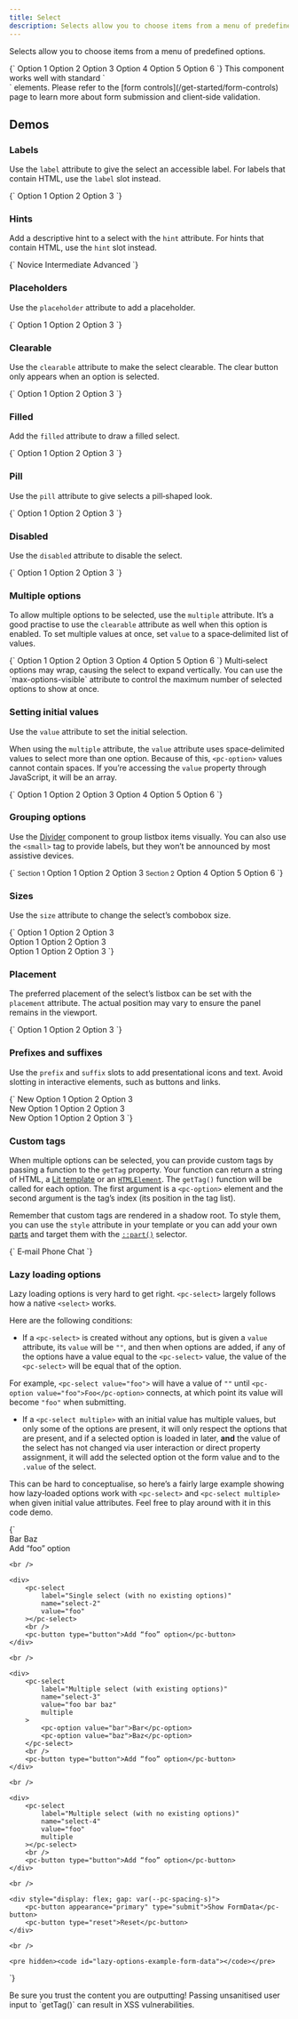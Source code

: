 ```yaml
---
title: Select
description: Selects allow you to choose items from a menu of predefined options.
---
```



Selects allow you to choose items from a menu of predefined options.

<CodeDemo open>
{`<pc-select>
    <pc-option value="option-1">Option 1</pc-option>
    <pc-option value="option-2">Option 2</pc-option>
    <pc-option value="option-3">Option 3</pc-option>
    <pc-option value="option-4">Option 4</pc-option>
    <pc-option value="option-5">Option 5</pc-option>
    <pc-option value="option-6">Option 6</pc-option>
</pc-select>`}
</CodeDemo>

<pc-callout appearance="primary">
    <pc-icon
        library="default"
        icon-style="solid"
        name="circle-info"
        slot="icon"
    ></pc-icon>
    This component works well with standard `<form>` elements. Please refer to the [form controls](/get-started/form-controls) page to learn more about form submission and client‐side validation.
</pc-callout>

## Demos

### Labels

Use the `label` attribute to give the select an accessible label. For labels that contain HTML, use the `label` slot instead.

<CodeDemo>
{`<pc-select label="Select an option">
    <pc-option value="option-1">Option 1</pc-option>
    <pc-option value="option-2">Option 2</pc-option>
    <pc-option value="option-3">Option 3</pc-option>
</pc-select>`}
</CodeDemo>

### Hints

Add a descriptive hint to a select with the `hint` attribute. For hints that contain HTML, use the `hint` slot instead.

<CodeDemo>
{`<pc-select label="Experience" hint="Please tell us your skill level.">
    <pc-option value="novice">Novice</pc-option>
    <pc-option value="intermediate">Intermediate</pc-option>
    <pc-option value="advanced">Advanced</pc-option>
</pc-select>`}
</CodeDemo>

### Placeholders

Use the `placeholder` attribute to add a placeholder.

<CodeDemo>
{`<pc-select placeholder="Select one">
    <pc-option value="option-1">Option 1</pc-option>
    <pc-option value="option-2">Option 2</pc-option>
    <pc-option value="option-3">Option 3</pc-option>
</pc-select>`}
</CodeDemo>

### Clearable

Use the `clearable` attribute to make the select clearable. The clear button only appears when an option is selected.

<CodeDemo>
{`<pc-select value="option-1" clearable>
    <pc-option value="option-1">Option 1</pc-option>
    <pc-option value="option-2">Option 2</pc-option>
    <pc-option value="option-3">Option 3</pc-option>
</pc-select>`}
</CodeDemo>

### Filled

Add the `filled` attribute to draw a filled select.

<CodeDemo>
{`<pc-select filled>
    <pc-option value="option-1">Option 1</pc-option>
    <pc-option value="option-2">Option 2</pc-option>
    <pc-option value="option-3">Option 3</pc-option>
</pc-select>`}
</CodeDemo>

### Pill

Use the `pill` attribute to give selects a pill‐shaped look.

<CodeDemo>
{`<pc-select pill>
    <pc-option value="option-1">Option 1</pc-option>
    <pc-option value="option-2">Option 2</pc-option>
    <pc-option value="option-3">Option 3</pc-option>
</pc-select>`}
</CodeDemo>

### Disabled

Use the `disabled` attribute to disable the select.

<CodeDemo>
{`<pc-select placeholder="Disabled" disabled>
    <pc-option value="option-1">Option 1</pc-option>
    <pc-option value="option-2">Option 2</pc-option>
    <pc-option value="option-3">Option 3</pc-option>
</pc-select>`}
</CodeDemo>

### Multiple options

To allow multiple options to be selected, use the `multiple` attribute. It’s a good practise to use the `clearable` attribute as well when this option is enabled. To set multiple values at once, set `value` to a space‐delimited list of values.

<CodeDemo>
{`<pc-select label="Select a few options" value="option-1 option-2 option-3" multiple clearable>
    <pc-option value="option-1">Option 1</pc-option>
    <pc-option value="option-2">Option 2</pc-option>
    <pc-option value="option-3">Option 3</pc-option>
    <pc-option value="option-4">Option 4</pc-option>
    <pc-option value="option-5">Option 5</pc-option>
    <pc-option value="option-6">Option 6</pc-option>
</pc-select>`}
</CodeDemo>

<pc-callout appearance="primary">
    <pc-icon
        library="default"
        icon-style="solid"
        name="circle-info"
        slot="icon"
    ></pc-icon>
    Multi‐select options may wrap, causing the select to expand vertically. You can use the `max-options-visible` attribute to control the maximum number of selected options to show at once.
</pc-callout>

### Setting initial values

Use the `value` attribute to set the initial selection.

When using the `multiple` attribute, the `value` attribute uses space‐delimited values to select more than one option. Because of this, `<pc-option>` values cannot contain spaces. If you’re accessing the `value` property through JavaScript, it will be an array.

<CodeDemo>
{`<pc-select value="option-1 option-2 option-3" multiple clearable>
    <pc-option value="option-1">Option 1</pc-option>
    <pc-option value="option-2">Option 2</pc-option>
    <pc-option value="option-3">Option 3</pc-option>
    <pc-option value="option-4">Option 4</pc-option>
    <pc-option value="option-5">Option 5</pc-option>
    <pc-option value="option-6">Option 6</pc-option>
</pc-select>`}
</CodeDemo>

### Grouping options

Use the [Divider](/components/divider) component to group listbox items visually. You can also use the `<small>` tag to provide labels, but they won’t be announced by most assistive devices.

<CodeDemo>
{`<pc-select>
    <small>Section 1</small>
    <pc-option value="option-1">Option 1</pc-option>
    <pc-option value="option-2">Option 2</pc-option>
    <pc-option value="option-3">Option 3</pc-option>
    <pc-divider></pc-divider>
    <small>Section 2</small>
    <pc-option value="option-4">Option 4</pc-option>
    <pc-option value="option-5">Option 5</pc-option>
    <pc-option value="option-6">Option 6</pc-option>
</pc-select>`}
</CodeDemo>

### Sizes

Use the `size` attribute to change the select’s combobox size.

<CodeDemo>
{`<pc-select size="small" placeholder="Small">
    <pc-option value="option-1">Option 1</pc-option>
    <pc-option value="option-2">Option 2</pc-option>
    <pc-option value="option-3">Option 3</pc-option>
</pc-select>

<br />

<pc-select size="medium" placeholder="Medium">
    <pc-option value="option-1">Option 1</pc-option>
    <pc-option value="option-2">Option 2</pc-option>
    <pc-option value="option-3">Option 3</pc-option>
</pc-select>

<br />

<pc-select size="large" placeholder="Large">
    <pc-option value="option-1">Option 1</pc-option>
    <pc-option value="option-2">Option 2</pc-option>
    <pc-option value="option-3">Option 3</pc-option>
</pc-select>`}
</CodeDemo>

### Placement

The preferred placement of the select’s listbox can be set with the `placement` attribute. The actual position may vary to ensure the panel remains in the viewport.

<CodeDemo>
{`<pc-select placement="top">
    <pc-option value="option-1">Option 1</pc-option>
    <pc-option value="option-2">Option 2</pc-option>
    <pc-option value="option-3">Option 3</pc-option>
</pc-select>`}
</CodeDemo>

### Prefixes and suffixes

Use the `prefix` and `suffix` slots to add presentational icons and text. Avoid slotting in interactive elements, such as buttons and links.

<CodeDemo>
{`<pc-select size="small" placeholder="Small" clearable>
    <pc-icon
        library="default"
        icon-style="solid"
        name="house"
        slot="prefix"
    ></pc-icon>
    <pc-badge slot="suffix">New</pc-badge>
    <pc-option value="option-1">Option 1</pc-option>
    <pc-option value="option-2">Option 2</pc-option>
    <pc-option value="option-3">Option 3</pc-option>
</pc-select>

<br />

<pc-select size="medium" placeholder="Medium" clearable>
    <pc-icon
        library="default"
        icon-style="solid"
        name="house"
        slot="prefix"
    ></pc-icon>
    <pc-badge slot="suffix">New</pc-badge>
    <pc-option value="option-1">Option 1</pc-option>
    <pc-option value="option-2">Option 2</pc-option>
    <pc-option value="option-3">Option 3</pc-option>
</pc-select>

<br />

<pc-select size="large" placeholder="Large" clearable>
    <pc-icon
        library="default"
        icon-style="solid"
        name="house"
        slot="prefix"
    ></pc-icon>
    <pc-badge slot="suffix">New</pc-badge>
    <pc-option value="option-1">Option 1</pc-option>
    <pc-option value="option-2">Option 2</pc-option>
    <pc-option value="option-3">Option 3</pc-option>
</pc-select>`}
</CodeDemo>

### Custom tags

When multiple options can be selected, you can provide custom tags by passing a function to the `getTag` property. Your function can return a string of HTML, a [Lit template](https://lit.dev/docs/templates/overview) or an [`HTMLElement`](https://developer.mozilla.org/en-US/docs/Web/API/HTMLElement). The `getTag()` function will be called for each option. The first argument is a `<pc-option>` element and the second argument is the tag’s index (its position in the tag list).

Remember that custom tags are rendered in a shadow root. To style them, you can use the `style` attribute in your template or you can add your own [parts](/get-started/customisation/#css-parts) and target them with the [`::part()`](https://developer.mozilla.org/en-US/docs/Web/CSS/::part) selector.

<CodeDemo>
{`<pc-select
    class="custom-tags"
    placeholder="Select one"
    value="e-mail phone"
    multiple
    clearable
>
    <pc-option value="e-mail">
        <pc-icon
            library="default"
            icon-style="solid"
            name="envelope"
            slot="prefix"
        ></pc-icon>
        E‐mail
    </pc-option>
    <pc-option value="phone">
        <pc-icon
            library="default"
            icon-style="solid"
            name="phone"
            slot="prefix"
        ></pc-icon>
        Phone
    </pc-option>
    <pc-option value="chat">
        <pc-icon
            library="default"
            icon-style="solid"
            name="message"
            slot="prefix"
        ></pc-icon>
        Chat
    </pc-option>
</pc-select>

<script>
    const select = document.querySelector(".custom-tags");

    select.getTag = (option, index) => {
        const name = option.querySelector('pc-icon[slot="prefix"]').name;

        // A string, Lit template or HTMLElement can be returned here
        return \`
            <pc-tag removable>
                <pc-icon
                    library="default"
                    icon-style="solid"
                    name="\${name}"
                    style="padding-inline-end: var(--pc-spacing-s)"
                ></pc-icon>
                \${option.getTextLabel()}
            </pc-tag>
        \`;
    };
</script>`}
</CodeDemo>

### Lazy loading options

Lazy loading options is very hard to get right. `<pc-select>` largely follows how a native `<select>` works.

Here are the following conditions:

-   If a `<pc-select>` is created without any options, but is given a `value` attribute, its `value` will be `""`, and then when options are added, if any of the options have a value equal to the `<pc-select>` value, the value of the `<pc-select>` will be equal that of the option.

For example, `<pc-select value="foo">` will have a value of `""` until `<pc-option value="foo">Foo</pc-option>` connects, at which point its value will become `"foo"` when submitting.

-   If a `<pc-select multiple>` with an initial value has multiple values, but only some of the options are present, it will only respect the options that are present, and if a selected option is loaded in later, **and** the value of the select has not changed via user interaction or direct property assignment, it will add the selected option ot the form value and to the `.value` of the select.

This can be hard to conceptualise, so here’s a fairly large example showing how lazy‐loaded options work with `<pc-select>` and `<pc-select multiple>` when given initial value attributes. Feel free to play around with it in this code demo.

<CodeDemo>
{`<form id="lazy-options-example">
    <div>
        <pc-select name="select-1" value="foo" label="Single select (with existing options)">
            <pc-option value="bar">Bar</pc-option>
            <pc-option value="baz">Baz</pc-option>
        </pc-select>
        <br />
        <pc-button type="button">Add “foo” option</pc-button>
    </div>

    <br />

    <div>
        <pc-select
            label="Single select (with no existing options)"
            name="select-2"
            value="foo"
        ></pc-select>
        <br />
        <pc-button type="button">Add “foo” option</pc-button>
    </div>

    <br />

    <div>
        <pc-select
            label="Multiple select (with existing options)"
            name="select-3"
            value="foo bar baz"
            multiple
        >
            <pc-option value="bar">Bar</pc-option>
            <pc-option value="baz">Baz</pc-option>
        </pc-select>
        <br />
        <pc-button type="button">Add “foo” option</pc-button>
    </div>

    <br />

    <div>
        <pc-select
            label="Multiple select (with no existing options)"
            name="select-4"
            value="foo"
            multiple
        ></pc-select>
        <br />
        <pc-button type="button">Add “foo” option</pc-button>
    </div>

    <br />

    <div style="display: flex; gap: var(--pc-spacing-s)">
        <pc-button appearance="primary" type="submit">Show FormData</pc-button>
        <pc-button type="reset">Reset</pc-button>
    </div>

    <br />

    <pre hidden><code id="lazy-options-example-form-data"></code></pre>
</form>

<script>
    function addFooOption(e) {
        const addFooButton = e.target.closest('pc-button[type="button"]');

        if (!addFooButton) {
            return;
        }

        const select = addFooButton.parentElement.querySelector("pc-select");

        if (select.querySelector('pc-option[value="foo"]')) {
            return;
        }

        const option = document.createElement("pc-option");

        option.setAttribute("value", "foo");
        option.innerText = "Foo";
        select.append(option);
    }

    function handleLazySubmit (event) {
        event.preventDefault();

        const formData = new FormData(event.target);
        const codeElement = document.querySelector("#lazy-options-example-form-data");
        const obj = {};

        for (const key of formData.keys()) {
            const value = formData.getAll(key).length > 1 ? formData.getAll(key) : formData.get(key);
            obj[key] = value;
        }

        codeElement.textContent = JSON.stringify(obj, null, 4);
        const preElement = codeElement.parentElement;
        preElement.removeAttribute("hidden");
    }

    const container = document.querySelector("#lazy-options-example");

    container.addEventListener("click", addFooOption);
    container.addEventListener("submit", handleLazySubmit);
</script>
`}
</CodeDemo>

<pc-callout appearance="warning">
    <pc-icon
        library="default"
        icon-style="solid"
        name="triangle-exclamation"
        slot="icon"
    ></pc-icon>
    Be sure you trust the content you are outputting! Passing unsanitised user input to `getTag()` can result in XSS vulnerabilities.
</pc-callout>
